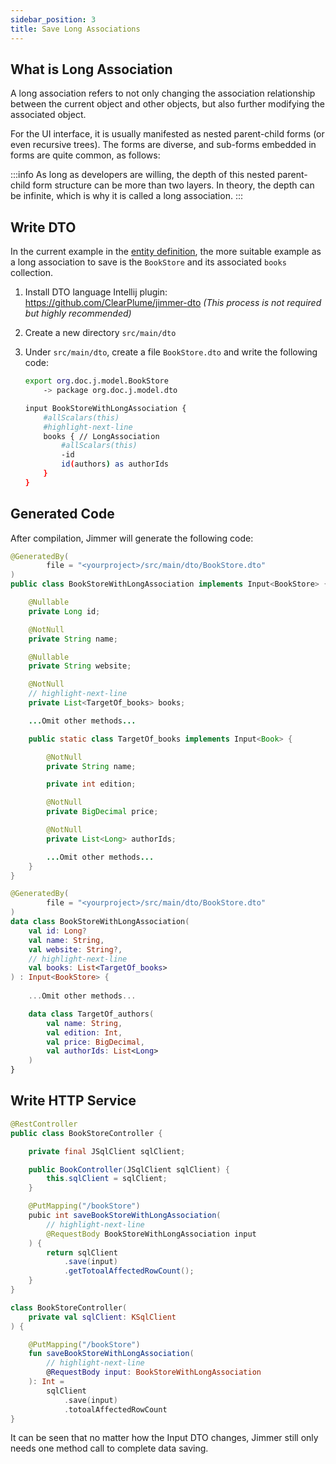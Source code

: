```yaml
---
sidebar_position: 3 
title: Save Long Associations
---
```



## What is Long Association  

A long association refers to not only changing the association relationship between the current object and other objects, but also further modifying the associated object.  

For the UI interface, it is usually manifested as nested parent-child forms (or even recursive trees). The forms are diverse, and sub-forms embedded in forms are quite common, as follows:  

<LongAssociation/>  

:::info
As long as developers are willing, the depth of this nested parent-child form structure can be more than two layers. In theory, the depth can be infinite, which is why it is called a long association.
:::  

## Write DTO  

In the current example in the [entity definition](../../precondition#book), the more suitable example as a long association to save is the `BookStore` and its associated `books` collection.  

1.  Install DTO language Intellij plugin: https://github.com/ClearPlume/jimmer-dto *(This process is not required but highly recommended)*

2.  Create a new directory `src/main/dto`   

3.  Under `src/main/dto`, create a file `BookStore.dto` and write the following code:   

    ```sh title="BookStore.dto"
    export org.doc.j.model.BookStore  
        -> package org.doc.j.model.dto  

    input BookStoreWithLongAssociation {
        #allScalars(this) 
        #highlight-next-line 
        books { // LongAssociation
            #allScalars(this)
            -id
            id(authors) as authorIds 
        }
    }
    ```
## Generated Code  

After compilation, Jimmer will generate the following code:  

<Tabs groupId="language">
<TabItem value="java" label="Java">   

```java title="BookStoreWithLongAssociation.java"  
@GeneratedBy(
        file = "<yourproject>/src/main/dto/BookStore.dto"  
)
public class BookStoreWithLongAssociation implements Input<BookStore> {

    @Nullable
    private Long id;

    @NotNull
    private String name;   

    @Nullable
    private String website;

    @NotNull
    // highlight-next-line
    private List<TargetOf_books> books;  

    ...Omit other methods...

    public static class TargetOf_books implements Input<Book> {  

        @NotNull 
        private String name;

        private int edition;

        @NotNull
        private BigDecimal price;

        @NotNull
        private List<Long> authorIds;

        ...Omit other methods...
    }  
}
```

</TabItem>
<TabItem value="kotlin" label="Kotlin">

```kotlin title="BookStoreWithLongAssociation.kt" 
@GeneratedBy(
        file = "<yourproject>/src/main/dto/BookStore.dto"  
)
data class BookStoreWithLongAssociation(  
    val id: Long?
    val name: String,
    val website: String?,
    // highlight-next-line
    val books: List<TargetOf_books>  
) : Input<BookStore> {
    
    ...Omit other methods...  

    data class TargetOf_authors(  
        val name: String,
        val edition: Int, 
        val price: BigDecimal, 
        val authorIds: List<Long>
    )  
}
```  

</TabItem>
</Tabs>  

## Write HTTP Service   

<Tabs groupId="language">
<TabItem value="java" label="Java">   

```java title="BookStoreController.java"
@RestController  
public class BookStoreController {  

    private final JSqlClient sqlClient;

    public BookController(JSqlClient sqlClient) {
        this.sqlClient = sqlClient; 
    }  

    @PutMapping("/bookStore")
    pubic int saveBookStoreWithLongAssociation(
        // highlight-next-line
        @RequestBody BookStoreWithLongAssociation input
    ) {
        return sqlClient
            .save(input)
            .getTotoalAffectedRowCount();
    }
}
```  

</TabItem>
<TabItem value="kotlin" label="Kotlin">  

```kotlin title="BookStoreController.java" 
class BookStoreController(
    private val sqlClient: KSqlClient   
) {  

    @PutMapping("/bookStore")  
    fun saveBookStoreWithLongAssociation(
        // highlight-next-line
        @RequestBody input: BookStoreWithLongAssociation  
    ): Int =
        sqlClient
            .save(input)
            .totoalAffectedRowCount
}
```  

</TabItem>
</Tabs>  

It can be seen that no matter how the Input DTO changes, Jimmer still only needs one method call to complete data saving.